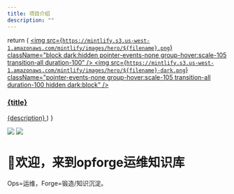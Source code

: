 ```yaml
---
title: 项目介绍
description: ""
---
```



  return (
    <a className="group cursor-pointer pb-8" href={href}>
      <img src={`https://mintlify.s3.us-west-1.amazonaws.com/mintlify/images/hero/${filename}.png`} className="block dark:hidden pointer-events-none group-hover:scale-105 transition-all duration-100" />
      <img src={`https://mintlify.s3.us-west-1.amazonaws.com/mintlify/images/hero/${filename}-dark.png`} className="pointer-events-none group-hover:scale-105 transition-all duration-100 hidden dark:block" />
      <h3 className="mt-5 text-gray-900 dark:text-zinc-50 font-medium">{title}</h3>
      <span className="mt-1.5">
        {description}
      </span>
    </a>
  )
}

<div className="relative">
<div className="absolute top-0 lg:-top-16 left-0 right-0">
<img
  src="/images/background-light.png"
  className="block dark:hidden pointer-events-none"
/>
<img
  src="/images/background-dark.png"
  className="hidden dark:block pointer-events-none"
/>

</div>

<div className="px-4 py-16 lg:py-48 lg:pb-24 max-w-3xl mx-auto">
<h1 className="text-4xl font-medium text-center text-gray-800 dark:text-zinc-50 tracking-tight">
👋欢迎，来到opforge运维知识库

</h1>

<p className="max-w-xl mx-auto px-4 mt-4 text-lg text-center text-gray-500 dark:text-zinc-500">
Ops=运维，Forge=锻造/知识沉淀。
</p>

<div className="px-6 lg:px-0 mt-12 lg:mt-24 grid sm:grid-cols-2 gap-x-6 gap-y-4">
<HeroCard filename="rocket" title="项目一" description="企业级自动化部署平台搭建" href="https://srebro.cn/future.html" />

<HeroCard filename="cli" title="项目二" description="全链路监控+日志收集系统建设" href="https://srebro.cn/future.html" />

<HeroCard filename="editor" title="项目三" description="K8S容器化改造与CI/CD流程优化" href="https://srebro.cn/future.html" />

<HeroCard filename="components" title="项目四" description="运维开发-CMDB资产管理平台" href="https://srebro.cn/future.html" />

</div>

</div>

</div>